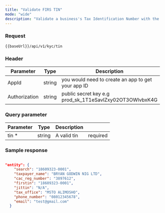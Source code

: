 ```yaml
---
title: "Validate FIRS TIN"
mode: "wide"
description: "Validate a business's Tax Identification Number with the FIRS"
---
```




### Request

```text [GET]
{{baseUrl}}/api/v1/kyc/tin
```

### Header

| Parameter | Type | Description |
| --- | --- | --- |
| AppId | string | you would need to create an app to get your app ID |
| Authorization | string | public secret key e.g prod\_sk\_1T1eSavlZxy02OT3OWlvbxK4G |

### Query parameter

| Parameter | Type | Description |  |
| --- | --- | --- | --- |
| tin \* | string | A valid tin | required |

### Sample response

```json Response

"entity": {
    "search": "18609323-0001",
    "taxpayer_name": "BRYAN GODWIN NIG LTD",
    "cac_reg_number": "3897612",
    "firstin": "18609323-0001",
    "jittin": "N/A",
    "tax_office": "MSTO ALIMOSHO",
    "phone_number": "08012345678",
    "email": "test@gmail.com"
  }
```
